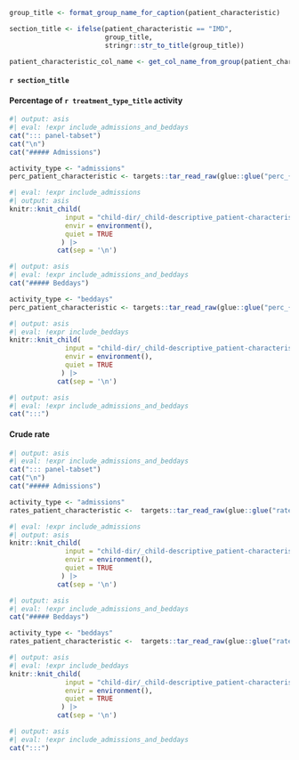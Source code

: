 ```r
group_title <- format_group_name_for_caption(patient_characteristic)

section_title <- ifelse(patient_characteristic == "IMD", 
                        group_title, 
                        stringr::str_to_title(group_title))

patient_characteristic_col_name <- get_col_name_from_group(patient_characteristic)
```

#### `r section_title`

::: panel-tabset
#### Percentage of `r treatment_type_title` activity

```r
#| output: asis
#| eval: !expr include_admissions_and_beddays
cat("::: panel-tabset")
cat("\n")
cat("##### Admissions")
```

```r
activity_type <- "admissions"
perc_patient_characteristic <- targets::tar_read_raw(glue::glue("perc_{patient_characteristic}_{cohort}_{activity_type}"))
```

```r
#| eval: !expr include_admissions
#| output: asis
knitr::knit_child(
              input = "child-dir/_child-descriptive_patient-characteristics_perc.qmd",
              envir = environment(),
              quiet = TRUE
             ) |>
            cat(sep = '\n')
```

```r
#| output: asis
#| eval: !expr include_admissions_and_beddays
cat("##### Beddays")
```

```r
activity_type <- "beddays"
perc_patient_characteristic <- targets::tar_read_raw(glue::glue("perc_{patient_characteristic}_{cohort}_{activity_type}"))
```

```r
#| output: asis
#| eval: !expr include_beddays
knitr::knit_child(
              input = "child-dir/_child-descriptive_patient-characteristics_perc.qmd",
              envir = environment(),
              quiet = TRUE
             ) |>
            cat(sep = '\n')
```

```r
#| output: asis
#| eval: !expr include_admissions_and_beddays
cat(":::")
```

#### Crude rate

```r
#| output: asis
#| eval: !expr include_admissions_and_beddays
cat("::: panel-tabset")
cat("\n")
cat("##### Admissions")
```

```r
activity_type <- "admissions"
rates_patient_characteristic <-  targets::tar_read_raw(glue::glue("rates_{patient_characteristic}_{cohort}_{activity_type}"))
```

```r
#| eval: !expr include_admissions
#| output: asis
knitr::knit_child(
              input = "child-dir/_child-descriptive_patient-characteristics_rates.qmd",
              envir = environment(),
              quiet = TRUE
             ) |>
            cat(sep = '\n')
```

```r
#| output: asis
#| eval: !expr include_admissions_and_beddays
cat("##### Beddays")
```

```r
activity_type <- "beddays"
rates_patient_characteristic <-  targets::tar_read_raw(glue::glue("rates_{patient_characteristic}_{cohort}_{activity_type}"))
```

```r
#| output: asis
#| eval: !expr include_beddays
knitr::knit_child(
              input = "child-dir/_child-descriptive_patient-characteristics_rates.qmd",
              envir = environment(),
              quiet = TRUE
             ) |>
            cat(sep = '\n')
```

```r
#| output: asis
#| eval: !expr include_admissions_and_beddays
cat(":::")
```
:::
